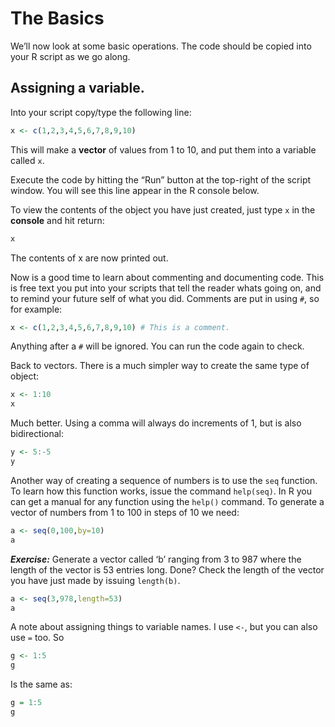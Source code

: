 # The Basics {#thebasics}

We'll now look at some basic operations. The code should be copied into your R script as we go along.

## Assigning a variable.

Into your script copy/type the following line:

```r
x <- c(1,2,3,4,5,6,7,8,9,10)
```

This will make a **vector** of values from 1 to 10, and put them into a variable called ```x```.

Execute the code by hitting the "Run" button at the top-right of the script window. You will see this line appear in the R console below.

To view the contents of the object you have just created, just type ```x``` in the **console** and hit return:

```r
x
```

The contents of x are now printed out.

Now is a good time to learn about commenting and documenting code. This is free text you put into your scripts that tell the reader whats going on, and to remind your future self of what you did. Comments are put in using ```#```, so for example:

```r
x <- c(1,2,3,4,5,6,7,8,9,10) # This is a comment.
```

Anything after a ```#``` will be ignored. You can run the code again to check.

Back to vectors. There is a much simpler way to create the same type of object:

```r
x <- 1:10
x
```
Much better. Using a comma will always do increments of 1, but is also bidirectional:

```r
y <- 5:-5
y
```

Another way of creating a sequence of numbers is to use the `seq` function. To learn how this function works, issue the command `help(seq)`. In R you can get a manual for any function using the `help()` command. To generate a vector of numbers from 1 to 100 in steps of 10 we need:

```r
a <- seq(0,100,by=10)
a
```

***Exercise:*** Generate a vector called 'b' ranging from 3 to 987 where the length of the vector is 53 entries long.
Done? Check the length of the vector you have just made by issuing `length(b)`.

```r
a <- seq(3,978,length=53)
a
```

A note about assigning things to variable names. I use ```<-```, but you can also use ```=``` too. So

```r
g <- 1:5
g
```

Is the same as:
```r
g = 1:5
g
```


